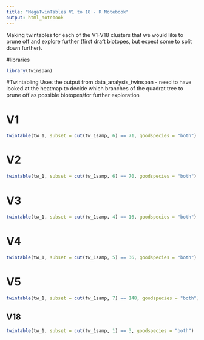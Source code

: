 ```yaml
---
title: "MegaTwinTables V1 to 18 - R Notebook"
output: html_notebook
---
```


Making twintables for each of the V1-V18 clusters that we would like to prune off and explore further (first draft biotopes, but expect some to split down further).

#libraries
```r
library(twinspan)
```


#Twintabling
Uses the output from data_analysis_twinspan - need to have looked at the heatmap to decide which branches of the quadrat tree to prune off as possible biotopes/for further exploration

# V1
```r
twintable(tw_1, subset = cut(tw_1samp, 6) == 71, goodspecies = "both")
```

# V2
```r
twintable(tw_1, subset = cut(tw_1samp, 6) == 70, goodspecies = "both")
```

# V3
```r
twintable(tw_1, subset = cut(tw_1samp, 4) == 16, goodspecies = "both")
```

# V4
```r
twintable(tw_1, subset = cut(tw_1samp, 5) == 36, goodspecies = "both")
```

# V5
```r
twintable(tw_1, subset = cut(tw_1samp, 7) == 148, goodspecies = "both")
```












## V18
```r
twintable(tw_1, subset = cut(tw_1samp, 1) == 3, goodspecies = "both")
```

